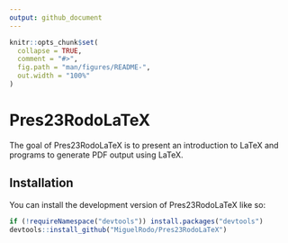 ```yaml
---
output: github_document
---
```


<!-- README.md is generated from README.Rmd. Please edit that file -->

```r
knitr::opts_chunk$set(
  collapse = TRUE,
  comment = "#>",
  fig.path = "man/figures/README-",
  out.width = "100%"
)
```

# Pres23RodoLaTeX

<!-- badges: start -->
<!-- badges: end -->

The goal of Pres23RodoLaTeX is to present an introduction to LaTeX and programs to generate PDF output using LaTeX.

## Installation

You can install the development version of Pres23RodoLaTeX like so:

``` r
if (!requireNamespace("devtools")) install.packages("devtools")
devtools::install_github("MiguelRodo/Pres23RodoLaTeX")
```

